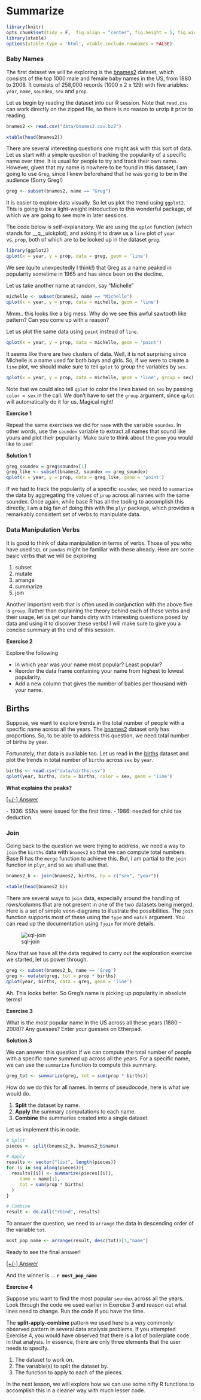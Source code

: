 # Summarize

```r
library(knitr)
opts_chunk$set(tidy = F,  fig.align = "center", fig.height = 5, fig.width = 10)
library(xtable)
options(xtable.type = 'html', xtable.include.rownames = FALSE)
```

### Baby Names

The first dataset we will be exploring is the [bnames2](data/bnames2.csv.bz2) dataset, which consists of the top 1000 male and female baby names in the US, from 1880 to 2008. It consists of 258,000 records (1000 x 2 x 129) with five ariables: `year`, `name`, `soundex`, `sex` and `prop`.

Let us begin by reading the dataset into our R session. Note that `read.csv` can work directly on the zipped file, so there is no reason to unzip it prior to reading.


```r
bnames2 <- read.csv("data/bnames2.csv.bz2")
```

```r
xtable(head(bnames2))
```

There are several interesting questions one might ask with this sort of data. Let us start with a simple question of tracking the popularity of a specific name over time. It is usual for people to try and track their own name. However, given that my name is nowhere to be found in this dataset, I am going to use `Greg`, since I knew beforehand that he was going to be in the audience (Sorry Greg!)

```r
greg <- subset(bnames2, name == "Greg")
```

It is easier to explore data visually. So let us plot the trend using `ggplot2`. This is going to be a light-weight introduction to this wonderful package, of which we are going to see more in later sessions. 

The code below is self-explanatory. We are using the `qplot` function (which stands for __q__uickplot), and asking it to draw us a `line` plot of `year` vs. `prop`, both of which are to be looked up in the dataset `greg`.

```r
library(ggplot2)
qplot(x = year, y = prop, data = greg, geom = 'line')
```

We see (quite unexpectedly I think!) that Greg as a name peaked in popularity sometime in 1965 and has since been on the decline.

Let us take another name at random, say "Michelle"

```r
michelle <- subset(bnames2, name == "Michelle")
qplot(x = year, y = prop, data = michelle, geom = 'line')
```

Mmm.. this looks like a big mess. Why do we see this awful sawtooth like pattern? Can you come up with a reason?

Let us plot the same data using `point` instead of `line`.

```r
qplot(x = year, y = prop, data = michelle, geom = 'point')
```

It seems like there are two clusters of data. Well, it is not surprising since Michelle is a name used for both boys and girls. So, if we were to create a `line` plot, we should make sure to tell `qplot` to group the variables by `sex`. 


```r
qplot(x = year, y = prop, data = michelle, geom = 'line', group = sex)
```

Note that we could also tell `qplot` to color the lines based on `sex` by passing `color = sex` in the call. We don't have to set the `group` argument, since `qplot` will automatically do it for us. Magical right!

__Exercise 1__

Repeat the same exercises we did for `name` with the variable `soundex`. In other words, use the `soundex` variable to extract all names that sound like yours and plot their popularity. Make sure to think about the `geom` you would like to use!

__Solution 1__

```r
greg_soundex = greg$soundex[1]
greg_like <- subset(bnames2, soundex == greg_soundex)
qplot(x = year, y = prop, data = greg_like, geom = 'point')
```

If we had to track the popularity of a specific `soundex`, we need to `summarize` the data by aggregating the values of `prop` across all names with the same soundex. Once again, while base R has all the tooling to accomplish this directly, I am a big fan of doing this with the `plyr` package, which provides a remarkably consistent set of verbs to manipulate data.

### Data Manipulation Verbs

It is good to think of data manipulation in terms of verbs. Those of you who have used `SQL` or `pandas` might be familiar with these already. Here are some basic verbs that we will be exploring


1. subset
1. mutate
2. arrange
3. summarize
5. join

Another important verb that is often used in conjunction with the above five is `group`. Rather than explaining the theory behind each of these verbs and their usage, let us get our hands dirty with interesting questions posed by data and using it to discover these verbs! I will make sure to give you a concise summary at the end of this session.

__Exercise 2__

Explore the following

- In which year was your name most popular? Least popular?
- Reorder the data frame containing your name from highest to lowest popularity.
- Add a new column that gives the number of babies per thousand with your name.


## Births

Suppose, we want to explore trends in the total number of people with a specific name across all the years. The [bnames2](data/bnames2) dataset only has proportions. So, to be able to address this question, we need total number of births by year.

Fortunately, that data is available too. Let us read in the [births](data/births.csv) dataset and plot the trends in total number of `births` across `sex` by `year`.

```r
births <- read.csv("data/births.csv")
qplot(year, births, data = births, color = sex, geom = 'line')
```

__What explains the peaks?__

<a href="javascript:expandcollapse('solution1')">
   [+/-] Answer
</a><br>

<span class='posthidden' id='solution1'>
- 1936: SSNs were issued for the first time.
- 1986: needed for child tax deduction.
</span>

### Join

Going back to the question we were trying to address, we need a way to `join` the `births` data with `bnames2` so that we can compute total numbers. Base R has the `merge` function to achieve this. But, I am partial to the `join` function in `plyr`, and so we shall use that.

```r
bnames2_b <- join(bnames2, births, by = c("sex", "year"))
```

```r
xtable(head(bnames2_b))
```

There are several ways to `join` data, especially around the handling of rows/columns that are not present in one of the two datasets being merged. Here is a set of simple venn-diagrams to illustrate the possibilities. The `join` function supports most of these using the `type` and `match` argument. You can read up the documentation using `?join` for more details.

![sql-join](http://www.udel.edu/evelyn/SQL-Class2/joins.jpg)

Now that we have all the data required to carry out the exploration exercise we started, let us power through. 

```r
greg <- subset(bnames2_b, name == 'Greg')
greg <- mutate(greg, tot = prop * births)
qplot(year, births, data = greg, geom = 'line')
```

Ah. This looks better. So Greg's name is picking up popularity in absolute terms!

__Exercise 3__

What is the most popular name in the US across all these years (1880 - 2008)? Any guesses? Enter your guesses on Etherpad.

__Solution 3__

We can answer this question if we can compute the total number of people with a specific name summed up across all the years. For a specific name, we can use the `summarize` function to compute this summary.

```r
greg_tot <- summarize(greg, tot = sum(prop * births))
```

How do we do this for all names. In terms of pseudocode, here is what we would do.

1. __Split__ the dataset by name.
2. __Apply__ the summary computations to each name.
3. __Combine__ the summaries created into a single dataset.

Let us implement this in code.

```r
# Split
pieces <- split(bnames2_b, bnames2_b$name)

# Apply
results <- vector("list", length(pieces))
for (i in seq_along(pieces)){
  results[[i]] <- summarize(pieces[[i]],
     name = name[1],
     tot = sum(prop * births)
  )
}

# Combine
result <- do.call("rbind", results)
```

To answer the question, we need to `arrange` the data in descending order of the variable `tot`.

```r
most_pop_name <- arrange(result, desc(tot))[1,"name"]
```

Ready to see the final answer!

<a href="javascript:expandcollapse('solution2')">
   [+/-] Answer
</a><br>

<span class='posthidden' id='solution2'>
And the winner is ... __`r most_pop_name`__
</span>


__Exercise 4__

Suppose you want to find the most popular `soundex` across all the years. Look through the code we used earlier in Exercise 3 and reason out what lines need to change. Run the code if you have the time.

The __split-apply-combine__ pattern we used here is a very commonly observed pattern in several data analysis problems. If you attempted Exercise 4, you would have observed that there is a lot of boilerplate code in that analysis. In essence, there are only three elements that the user needs to specify.

1. The dataset to work on.
2. The variable(s) to split the dataset by.
3. The function to apply to each of the pieces.

In the next lesson, we will explore how we can use some nifty R functions to accomplish this in a cleaner way with much lesser code.
